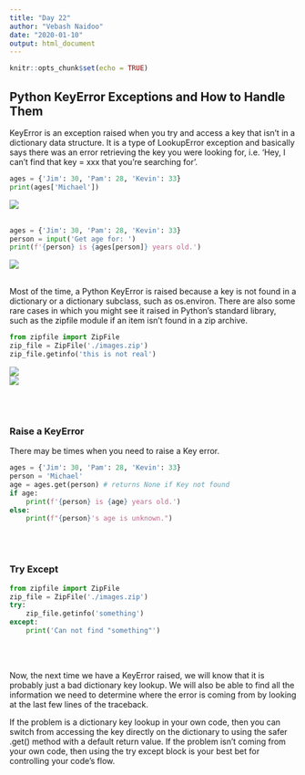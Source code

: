 ```yaml
---
title: "Day 22"
author: "Vebash Naidoo"
date: "2020-01-10"
output: html_document
---
```


```r
knitr::opts_chunk$set(echo = TRUE)
```

## Python KeyError Exceptions and How to Handle Them

KeyError is an exception raised when you try and access a key that isn't in a dictionary data structure. It is a type of LookupError exception and basically says there was an error retrieving the key you were looking for, i.e. 'Hey, I can't find that key = xxx that you're searching for'. <br>

```python
ages = {'Jim': 30, 'Pam': 28, 'Kevin': 33}
print(ages['Michael'])
```

<img src = 'keyerr1.png'> <br> <br>


```python
ages = {'Jim': 30, 'Pam': 28, 'Kevin': 33}
person = input('Get age for: ')
print(f'{person} is {ages[person]} years old.')
```

<img src = 'keyerr2.png'> <br> <br>

Most of the time, a Python KeyError is raised because a key is not found in a dictionary or a dictionary subclass, such as os.environ. There are also some rare cases in which you might see it raised in Python's standard library, such as the zipfile module if an item isn't found in a zip archive.

```python
from zipfile import ZipFile
zip_file = ZipFile('./images.zip')
zip_file.getinfo('this is not real')
```

<img src = 'keyerr3.png'> <br>
<img src = 'keyerr4.png'> <br>

<br><br>

### Raise a KeyError
There may be times when you need to raise a Key error. <br>

```python
ages = {'Jim': 30, 'Pam': 28, 'Kevin': 33}
person = 'Michael'
age = ages.get(person) # returns None if Key not found
if age: 
    print(f'{person} is {age} years old.')
else:
    print(f"{person}'s age is unknown.")
```
<br> <br>

### Try Except

```python
from zipfile import ZipFile
zip_file = ZipFile('./images.zip')
try:
    zip_file.getinfo('something')
except:
    print('Can not find "something"')
```

<br> <br>

Now, the next time we have a KeyError raised, we will know that it is probably just a bad dictionary key lookup. We will also be able to find all the information we need to determine where the error is coming from by looking at the last few lines of the traceback.

If the problem is a dictionary key lookup in your own code, then you can switch from accessing the key directly on the dictionary to using the safer .get() method with a default return value. If the problem isn't coming from your own code, then using the try except block is your best bet for controlling your code's flow.

